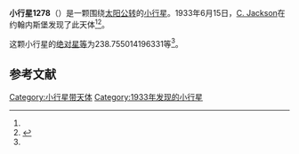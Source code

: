 {{Infobox planet
| bgcolour = #FFFFC0
| name = 1278 Kenya
| symbol = 
| image = 
| caption = 
| discovery = yes
| discovery_ref = 
| discoverer = [[C._Jackson|C. Jackson]]
| discovery_site = [[约翰内斯堡|约翰内斯堡]] 
| discovered = 1933年6月15日
| designations = yes
| mp_name = 
| named_after = 
| alt_names = 1933 LA/ A905 AA
| mp_category = [[主带小行星|主带小行星]]
| orbit_ref = <ref name="a">[http://ssd.jpl.nasa.gov/sbdb.cgi?sstr=1278 1278 Kenya] {{Wayback|url=http://ssd.jpl.nasa.gov/sbdb.cgi?sstr=1278 |date=20140829071916 }}，小行星數據庫瀏覽器（JPL Small-Body Database Browser）－[[美国国家航空航天局|美国国家航空航天局]]喷气推进实验室</ref>
| epoch = 2456400.5 (2013年4月18日更新)
| aphelion = {{convert|3.037528131391756|AU|km|3|abbr=on|lk=out}}
| perihelion = {{convert|1.775803446698668|AU|km|3|abbr=on}}
| semimajor = {{convert|2.406665789045212|AU|km|3|abbr=on}}
| eccentricity = 0.262131263
| period = 1363.710246 [[日|日]]<br />3.73[[儒略年|儒略年]]
| avg_speed = 
| inclination = 10.85417174425692
| asc_node = 90.32567881649399
| mean_anomaly = 
| arg_peri = 238.755014196331
| satellites = 
| physical_characteristics = yes
| dimensions = 
| mass = 
| density = 
| surface_grav = 
| escape_velocity = 
| sidereal_day = 
| axial_tilt = 
| pole_ecliptic_lat = 
| pole_ecliptic_lon = 
| albedo = 
| temperatures= 
| temp_name1 = 
| mean_temp_1 = 
| max_temp_1 = 
| temp_name2 = 
| max_temp_2 = 
| spectral_type = 
| abs_magnitude = 238.755014196331
}}

'''小行星1278'''（{{lang-en|1278 Kenya}}）是一颗围绕[[太阳|太阳]][[公转|公转]]的[[小行星|小行星]]。1933年6月15日，[[C._Jackson|C. Jackson]]在约翰内斯堡发现了此天体<ref name="a" /><ref>{{cite news|title=小行星列表|url=http://cfa-www.harvard.edu/iau/lists/NumberedMPs.txt|accessdate=2013-07-08|newspaper=哈佛大学|archive-date=2008-05-17|archive-url=https://web.archive.org/web/20080517010638/http://cfa-www.harvard.edu/iau/lists/NumberedMPs.txt|dead-url=no}}</ref>。

这颗小行星的[[绝对星等|绝对星等]]为238.755014196331等<ref name="a" />。

==参考文献==
{{reflist}}
{{Minor Planet Number|[[小行星1277|小行星1277]]|[[小行星1279|小行星1279]]}}

{{小天体}}

[[Category:小行星带天体|Category:小行星带天体]]
[[Category:1933年发现的小行星|Category:1933年发现的小行星]]

{{asteroid-stub}}